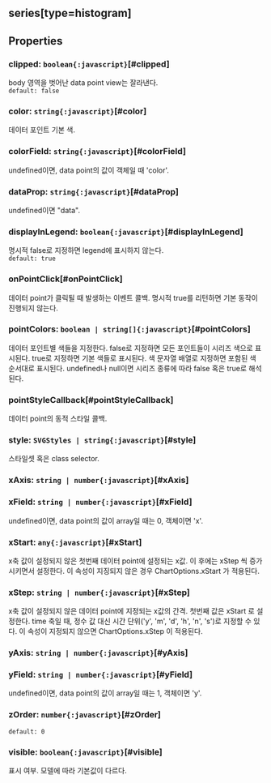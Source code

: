 ## series[type=histogram]

## Properties

### clipped: `boolean{:javascript}`[#clipped]
body 영역을 벗어난 data point view는 잘라낸다.  
`default: false`  

### color: `string{:javascript}`[#color]
데이터 포인트 기본 색.  

### colorField: `string{:javascript}`[#colorField]
undefined이면, data point의 값이 객체일 때 'color'.  

### dataProp: `string{:javascript}`[#dataProp]
undefined이면 "data".  

### displayInLegend: `boolean{:javascript}`[#displayInLegend]
명시적 false로 지정하면 legend에 표시하지 않는다.  
`default: true`  

### onPointClick[#onPointClick]
데이터 point가 클릭될 때 발생하는 이벤트 콜백.
명시적 true를 리턴하면 기본 동작이 진행되지 않는다.  

### pointColors: `boolean | string[]{:javascript}`[#pointColors]
데이터 포인트별 색들을 지정한다.
false로 지정하면 모든 포인트들이 시리즈 색으로 표시된다.
true로 지정하면 기본 색들로 표시된다.
색 문자열 배열로 지정하면 포함된 색 순서대로 표시된다.
undefined나 null이면 시리즈 종류에 따라 false 혹은 true로 해석된다.  

### pointStyleCallback[#pointStyleCallback]
데이터 point의 동적 스타일 콜백.  

### style: `SVGStyles | string{:javascript}`[#style]
스타일셋 혹은 class selector.  

### xAxis: `string | number{:javascript}`[#xAxis]

### xField: `string | number{:javascript}`[#xField]
undefined이면, data point의 값이 array일 때는 0, 객체이면 'x'.  

### xStart: `any{:javascript}`[#xStart]
x축 값이 설정되지 않은 첫번째 데이터 point에 설정되는 x값.
이 후에는  xStep 씩 증가시키면서 설정한다.
이 속성이 지징되지 않은 경우  ChartOptions.xStart 가 적용된다.  

### xStep: `string | number{:javascript}`[#xStep]
x축 값이 설정되지 않은 데이터 point에 지정되는 x값의 간격.
첫번째 값은  xStart 로 설정한다.
time 축일 때, 정수 값 대신 시간 단위('y', 'm', 'd', 'h', 'n', 's')로 지정할 수 있다.
이 속성이 지정되지 않으면  ChartOptions.xStep 이 적용된다.  

### yAxis: `string | number{:javascript}`[#yAxis]

### yField: `string | number{:javascript}`[#yField]
undefined이면, data point의 값이 array일 때는 1, 객체이면 'y'.  

### zOrder: `number{:javascript}`[#zOrder]
`default: 0`  

### visible: `boolean{:javascript}`[#visible]
표시 여부.
모델에 따라 기본값이 다르다.  
